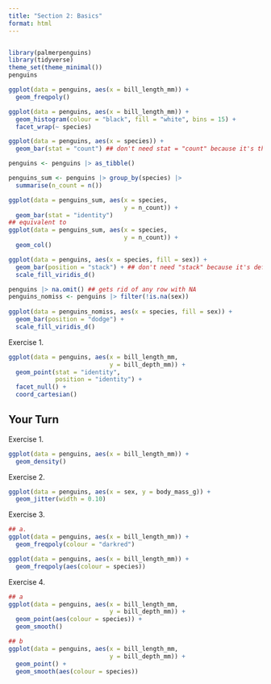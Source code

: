 ```yaml
---
title: "Section 2: Basics"
format: html
---
```


```r

```

```r
library(palmerpenguins)
library(tidyverse)
theme_set(theme_minimal())
penguins

ggplot(data = penguins, aes(x = bill_length_mm)) +
  geom_freqpoly() 

ggplot(data = penguins, aes(x = bill_length_mm)) +
  geom_histogram(colour = "black", fill = "white", bins = 15) +
  facet_wrap(~ species)

ggplot(data = penguins, aes(x = species)) +
  geom_bar(stat = "count") ## don't need stat = "count" because it's the default.

penguins <- penguins |> as_tibble()

penguins_sum <- penguins |> group_by(species) |>
  summarise(n_count = n())

ggplot(data = penguins_sum, aes(x = species,
                                y = n_count)) +
  geom_bar(stat = "identity")
## equivalent to
ggplot(data = penguins_sum, aes(x = species,
                                y = n_count)) +
  geom_col()
```

```r
ggplot(data = penguins, aes(x = species, fill = sex)) +
  geom_bar(position = "stack") + ## don't need "stack" because it's default
  scale_fill_viridis_d()

penguins |> na.omit() ## gets rid of any row with NA
penguins_nomiss <- penguins |> filter(!is.na(sex))
  
ggplot(data = penguins_nomiss, aes(x = species, fill = sex)) +
  geom_bar(position = "dodge") + 
  scale_fill_viridis_d()
```

Exercise 1.

```r
ggplot(data = penguins, aes(x = bill_length_mm,
                            y = bill_depth_mm)) +
  geom_point(stat = "identity",
             position = "identity") +
  facet_null() +
  coord_cartesian()
```

## Your Turn

Exercise 1.

```r
ggplot(data = penguins, aes(x = bill_length_mm)) +
  geom_density()
```

Exercise 2. 

```r
ggplot(data = penguins, aes(x = sex, y = body_mass_g)) +
  geom_jitter(width = 0.10)
```

Exercise 3.

```r
## a. 
ggplot(data = penguins, aes(x = bill_length_mm)) +
  geom_freqpoly(colour = "darkred")

ggplot(data = penguins, aes(x = bill_length_mm)) +
  geom_freqpoly(aes(colour = species))
```

Exercise 4.

```r
## a
ggplot(data = penguins, aes(x = bill_length_mm,
                            y = bill_depth_mm)) +
  geom_point(aes(colour = species)) +
  geom_smooth()

## b
ggplot(data = penguins, aes(x = bill_length_mm,
                            y = bill_depth_mm)) +
  geom_point() +
  geom_smooth(aes(colour = species))
```
